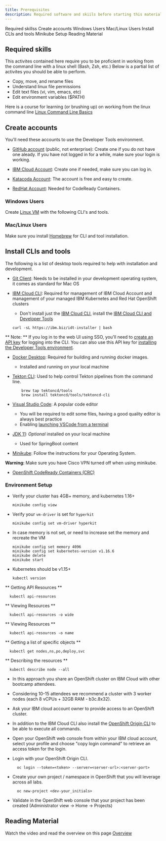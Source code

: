 ```yaml
---
title: Prerequisites
description: Required software and skiils before starting this material.
---
```

<AnchorLinks>
  <AnchorLink>Required skillss</AnchorLink>
  <AnchorLink>Create accounts</AnchorLink>
  <AnchorLink>Windows Users</AnchorLink>
  <AnchorLink>Mac/Linux Users</AnchorLink>
  <AnchorLink>Install CLIs and tools</AnchorLink>
  <AnchorLink>Minikube Setup</AnchorLink>
  <AnchorLink>Reading Material</AnchorLink>
</AnchorLinks>

## Required skills

This activites contained here require you to be proficient in working from the command line with a linux shell (Bash, Zsh, etc.) Below is a partial list of activites you should be able to perform. 

- Copy, move, and rename files
- Understand linux file permissions
- Edit text files (vi, vim, emacs, etc)
- Edit environment variables ($PATH)

Here is a course for learning (or brushing up) on working from the linux command line [Linux Command Line Basics](https://www.udacity.com/course/linux-command-line-basics--ud595)



## Create accounts

You'll need these accounts to use the Developer Tools environment.

- [GitHub account](http://github.com) (public, not enterprise): Create one if you do not have one aleady. If you have not logged in for a while, make sure your login is working.

- [IBM Cloud Account](https://cloud.ibm.com): Create one if needed, make sure you can log in. 

- [Katacoda Account](https://www.katacoda.com/): The account is free and easy to create.

- [RedHat Account](https://www.redhat.com/en): Needed for CodeReady Containers.


### Windows Users

Create [Linux VM](https://www.virtualbox.org/wiki/Downloads) with the following CLI's and tools.

### Mac/Linux Users

Make sure you install [Homebrew](https://brew.sh/) for CLI and tool installation.

## Install CLIs and tools

The following is a list of desktop tools required to help with installation and development.

- [Git Client](https://git-scm.com/): Needs to be installed in your development operating system, it comes as standard for Mac OS

- [IBM Cloud CLI](https://cloud.ibm.com/docs/cli?topic=cloud-cli-getting-started): Required for management of IBM Cloud Account and management of your managed IBM Kubernetes and Red Hat OpenShift clusters
    - Don't install just the [IBM Cloud CLI](https://cloud.ibm.com/docs/cli?topic=cloud-cli-install-ibmcloud-cli), install the [IBM Cloud CLI and Developer Tools](https://cloud.ibm.com/docs/cli?topic=cloud-cli-getting-started#step1-install-idt)
    ```
    curl -sL https://ibm.biz/idt-installer | bash
    ```

<InlineNotification>

** Note: ** If you log in to the web UI using SSO, you'll need to [create an API key](https://cloud.ibm.com/docs/iam?topic=iam-federated_id) for logging into the CLI. 
    You can also use this API key for [installing the Developer Tools environment](/admin/installation-ibm-cloud).

</InlineNotification>

- [Docker Desktop](https://www.docker.com/products/docker-desktop): Required for building and running docker images.
    - Installed and running on your local machine

- [Tekton CLI](https://github.com/tektoncd/cli): Used to help control Tekton
 pipelines from the command line.
    ```
        brew tap tektoncd/tools
        brew install tektoncd/tools/tektoncd-cli
    ```

- [Visual Studio Code](https://code.visualstudio.com/download): A popular code editor
    - You will be required to edit some files, having a good quality editor is always best practice
    - Enabling [launching VSCode from a terminal](https://code.visualstudio.com/docs/setup/mac#_launching-from-the-command-line)

- [JDK 11](https://www.oracle.com/technetwork/java/javase/downloads/jdk11-downloads-5066655.html): _Optional_ installed on your local machine
    - Used for SpringBoot content

- [Minikube](https://kubernetes.io/docs/tasks/tools/install-minikube/): Follow the instructions for your Operating System.

<InlineNotification kind="warning">

**Warning:** Make sure you have Cisco VPN turned off when using minikube.

</InlineNotification>

- [OpenShift CodeReady Containers (CRC)](https://code-ready.github.io/crc/#installing-codeready-containers_gsg)



### Environment Setup 
<Tabs>

<Tab label="MiniKube">

- Verify your cluster has 4GB+ memory, and kubernetes 1.16+
    ```
    minikube config view
    ```
- Verify your `vm-driver` is set for `hyperkit`
    ```
    minikube config set vm-driver hyperkit
    ```
- In case memory is not set, or need to increase set the memory and recreate the VM
    ```
    minikube config set memory 4096
    minikube config set kubernetes-version v1.16.6
    minikube delete
    minikube start
    ```
- Kubernetes should be v1.15+
    ```
    kubectl version
    ```

</Tab>

<Tab label="CRC (MiniShift)">

** Getting API Resources **
```
  kubectl api-resources
```
** Viewing Resources **
```
  kubectl api-resources -o wide
```
** Viewing Resources **
```
  kubectl api-resources -o name
```
** Getting a list of specific objects **
```
  kubectl get nodes,ns,po,deploy,svc
```
** Describing the resources **
```
  kubectl describe node --all
```
</Tab>
<Tab label="IKS">


</Tab>

<Tab label="OpenShift on IBM Cloud (4.x)">

- In this approach you share an OpenShift cluster on IBM Cloud with other bootcamp attendees.

- Considering 10-15 attendees we recommend a cluster with 3 worker nodes (each 8 vCPUs + 32GB RAM - b3c.8x32).

- Ask your IBM cloud account owner to provide access to an OpenShift cluster.

- In addition to the IBM Cloud CLI also install the [OpenShift Origin CLI](https://cloud.ibm.com/docs/openshift?topic=openshift-openshift-cli#cli_oc) to be able to execute all commands.

- Open your OpenShift web console from within your IBM cloud account, select your profile and choose "copy login command" to retrieve an access token for the login.

- Login with your OpenShift Origin CLI.
    ```
      oc login --token=<token> --server=<server-url>:<server-port>
    ```

- Create your own project / namespace in OpenShift that you will leverage across all labs.
    ```
      oc new-project <dev-your_initials>
    ```

- Validate in the OpenShift web console that your project has been created (Administrator view -> Home -> Projects)

</Tab>

</Tabs>


## Reading Material

Watch the video and read the overview on this page [Overview](https://pages.github.ibm.com/CASE/cloudnative-bootcamp/cloud-native-overview)

